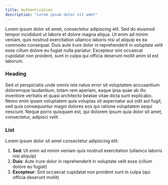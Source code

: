 ```yaml
---
title: Authentication
description: "Lorem ipsum dolor sit amet"
---
```


Lorem ipsum dolor sit amet, consectetur adipiscing elit. Sed do eiusmod tempor incididunt ut labore et dolore magna aliqua. Ut enim ad minim veniam, quis nostrud exercitation ullamco laboris nisi ut aliquip ex ea commodo consequat. Duis aute irure dolor in reprehenderit in voluptate velit esse cillum dolore eu fugiat nulla pariatur. Excepteur sint occaecat cupidatat non proident, sunt in culpa qui officia deserunt mollit anim id est laborum.

### Heading

Sed ut perspiciatis unde omnis iste natus error sit voluptatem accusantium doloremque laudantium, totam rem aperiam, eaque ipsa quae ab illo inventore veritatis et quasi architecto beatae vitae dicta sunt explicabo. Nemo enim ipsam voluptatem quia voluptas sit aspernatur aut odit aut fugit, sed quia consequuntur magni dolores eos qui ratione voluptatem sequi nesciunt. Neque porro quisquam est, qui dolorem ipsum quia dolor sit amet, consectetur, adipisci velit.

### List

Lorem ipsum dolor sit amet consectetur adipiscing elit:

1. **Sed**: Ut enim ad minim veniam quis nostrud exercitation (ullamco laboris nisi aliquip)
2. **Duis**: Aute irure dolor in reprehenderit in voluptate velit esse (cillum dolore eu fugiat)
3. **Excepteur**: Sint occaecat cupidatat non proident sunt in culpa (qui officia deserunt mollit)

